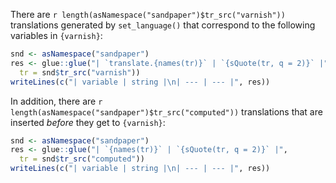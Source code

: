 There are `r length(asNamespace("sandpaper")$tr_src("varnish"))` translations generated by
`set_language()` that correspond to the following variables in `{varnish}`:

```r
snd <- asNamespace("sandpaper")
res <- glue::glue("| `translate.{names(tr)}` | `{sQuote(tr, q = 2)}` |", 
  tr = snd$tr_src("varnish"))
writeLines(c("| variable | string |\n| --- | --- |", res))
```

In addition, there are `r length(asNamespace("sandpaper")$tr_src("computed"))` translations
that are inserted _before_ they get to `{varnish}`:

```r
snd <- asNamespace("sandpaper")
res <- glue::glue("| `{names(tr)}` | `{sQuote(tr, q = 2)}` |", 
  tr = snd$tr_src("computed"))
writeLines(c("| variable | string |\n| --- | --- |", res))
```

